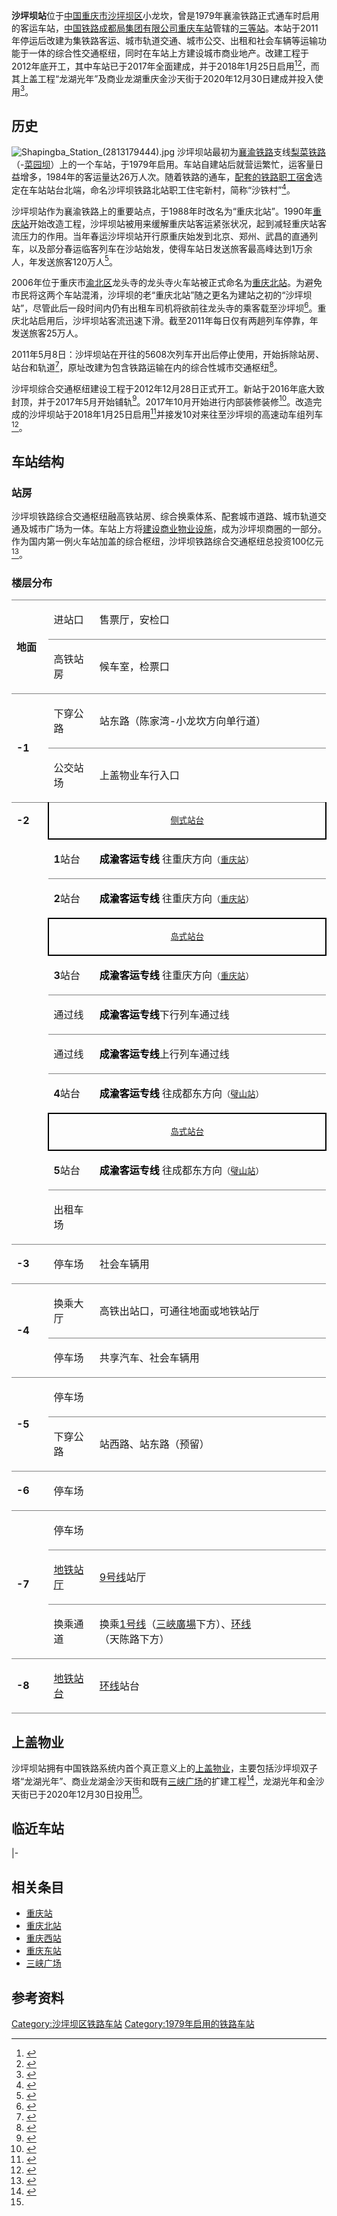 {{noteTA
|1=zh-hans:坝;zh-hant:垻;}}
{{about|位于[[重庆市|重庆市]][[沙坪坝区|沙坪坝区]]的沙坪坝火车站|与此相邻的[[重庆轨道交通|重庆轨道交通]]系统中的沙坪坝站|沙坪坝站 (地铁)}}
{{Infobox China railway station
|车站名称 = 沙坪坝站
|图片 =	Shapingba Railway Station and Longfor Guangnian.jpg
|图片介绍 = 沙坪坝站
|车站拼音 = Shapingba Zhan
|英文名称 = Shapingba Railway Station
|车站代码 = 47066<ref>{{cite book|title=中华人民共和国铁路车站代码（GB/T 10302-2010）|publisher=中国标准出版社|year=2010|isbn=155066140495|ignore-isbn-error=true|pages=30}}</ref>
|电报码 = CYW
|拼音码 = SPB
|车站类型 = 客运站
|始建时间 = 
|开通运营 = 1979年（老站）
|former = 重庆北站（1988-2006年）
|rebuilt = 2018年1月25日（新站）
|borough = [[重庆市|重庆市]][[沙坪坝区|沙坪坝区]][[小龙坎街道|小龙坎街道]]/[[渝碚路街道|渝碚路街道]]站东路
|坐标 = {{coord|29|33|23.51|N|106|27|21.73|E|display=inline,title}}
|归属 = [[成都局集团|成都局集团]][[重庆站|重庆车站]]
|线路 =[[成渝客运专线|成渝客运专线]]
|使用状态 = 使用中 
|车站等级 = 三等站
|architect = [[中铁二院工程集团|中铁二院工程集团]]（铁路车站）<ref>{{cite news|title=沙坪坝综合交通枢纽天街即将开启 中铁二院重庆公司全程助力（建筑 结构篇）|url=http://cq.cqnews.net/cqqx/html/2020-12/03/content_51173574.htm|publisher=华龙网|date=2020-12-03|accessdate=2021-11-16|archive-date=2021-11-16|archive-url=https://web.archive.org/web/20211116142105/http://cq.cqnews.net/cqqx/html/2020-12/03/content_51173574.htm|dead-url=no}}</ref><br>[[中国建筑集团|中国建筑集团]]西南设计研究院、[[日建设计|日建设计]]（上盖）<ref>{{cite news|title=中国TOD进行时 重庆龙湖沙坪坝高铁上盖综合体 / 日建设计|url=http://www.assc.org.cn/cases/7|publisher=上海市建筑学会|date=2020-06-08|accessdate=2021-11-16|archive-date=2021-11-16|archive-url=https://web.archive.org/web/20211116142101/http://www.assc.org.cn/cases/7|dead-url=no}}</ref>
|股道数目 =7 
|正线 = 
|到发线 = 
|月台数目 =3 
|侧式站台 = 
|岛式站台 = 
|站台面 =5 
|route_map = {{沙坪坝站RDT}}
}}
'''沙坪坝站'''位于[[中国|中国]][[重庆市|重庆市]][[沙坪坝区|沙坪坝区]]小龙坎，曾是1979年襄渝铁路正式通车时启用的客运车站，[[中国铁路成都局集团有限公司|中国铁路成都局集团有限公司]][[重庆站|重庆车站]]管辖的[[三等站|三等站]]。本站于2011年停运后改建为集铁路客运、城市轨道交通、城市公交、出租和社会车辆等运输功能于一体的综合性交通枢纽，同时在车站上方建设城市商业地产。改建工程于2012年底开工，其中车站已于2017年全面建成，并于2018年1月25日启用<ref>{{cite news|author=李琅; 郑友; 冉文; 李化|url=http://cq.cqnews.net/cqqx/html/2018-01/23/content_43708761.htm|title=沙坪坝火车站后天迎客|publisher=[[重庆晚报|重庆晚报]]|date=2018-01-23|accessdate=2018-01-24|archive-date=2018-01-24|archive-url=https://web.archive.org/web/20180124005802/http://cq.cqnews.net/cqqx/html/2018-01/23/content_43708761.htm|dead-url=no}}</ref><ref>{{Cite web|url=http://cq.sina.com.cn/news/b/2018-01-22/detail-ifyqtwzv5984556.shtml|title=重庆西站、沙坪坝站、渝贵铁路25日同步开通运营|accessdate=2018-01-24|work=cq.sina.com.cn|archive-url=https://web.archive.org/web/20180125020301/http://cq.sina.com.cn/news/b/2018-01-22/detail-ifyqtwzv5984556.shtml|archive-date=2018-01-25|dead-url=yes}}</ref>，而其上盖工程“龙湖光年”及商业龙湖重庆金沙天街于2020年12月30日建成并投入使用<ref name="lh">{{cite news|title=成渝双城实现62分钟互通 复兴号开进龙湖光年|url=http://www.cq.xinhuanet.com/2020-12/24/c_1126903220.htm|work=龙湖集团|publisher=新华网|date=2020-12-24|accessdate=2020-12-28|archive-date=2021-02-02|archive-url=https://web.archive.org/web/20210202151140/http://www.cq.xinhuanet.com/2020-12/24/c_1126903220.htm|dead-url=no}}</ref>。

==历史==
[[File:Shapingba_Station_(2813179444).jpg|thumb]]
沙坪坝站最初为[[襄渝铁路|襄渝铁路]]支线[[梨菜線|梨菜铁路]]（{{站|梨树湾}}-[[重庆站|菜园坝]]）上的一个车站，于1979年启用。车站自建站后就营运繁忙，运客量日益增多，1984年的客运量达26万人次。随着铁路的通车，[[铁路用地_(中华人民共和国)|配套的铁路职工宿舍]]选定在车站站台北端，命名沙坪坝铁路北站职工住宅新村，简称“沙铁村”<ref>{{cite web|title=重庆珍档  重庆北站曾经在沙坪坝，你知道吗？|url=http://www.cqcb.com/hot/2017-06-20/365416_pc.html|publisher=重庆晨报|date=2017-06-20|access-date=2018-02-18|archive-url=https://web.archive.org/web/20180218210425/http://www.cqcb.com/hot/2017-06-20/365416_pc.html|archive-date=2018-02-18|dead-url=yes}}</ref>。

沙坪坝站作为襄渝铁路上的重要站点，于1988年时改名为“重庆北站”。1990年[[重庆站|重庆站]]开始改造工程，沙坪坝站被用来缓解重庆站客运紧张状况，起到减轻重庆站客流压力的作用。当年春运沙坪坝站开行原重庆始发到北京、郑州、武昌的直通列车，以及部分春运临客列车在沙站始发，使得车站日发送旅客最高峰达到1万余人，年发送旅客120万人<ref>{{cite news|title=重庆珍档   六年前的今晨，沙坪坝火车站送走最后一班绿皮车|url=https://www.cqcb.com/hot/2017-05-08/308744.html|publisher=重庆晨报|date=2017-05-08|access-date=2018-02-18|archive-url=https://web.archive.org/web/20180218210421/https://www.cqcb.com/hot/2017-05-08/308744.html|archive-date=2018-02-18|dead-url=yes}}</ref>。

2006年位于重庆市[[渝北区|渝北区]]龙头寺的龙头寺火车站被正式命名为[[重庆北站|重庆北站]]。为避免市民将这两个车站混淆，沙坪坝的老“重庆北站”随之更名为建站之初的“沙坪坝站”，尽管此后一段时间内仍有出租车司机将欲前往龙头寺的乘客载至沙坪坝<ref name="spb_conf">{{cite news|author=蒋艳|url=http://cqcbepaper.cqnews.net/cqcb/html/2009-10/15/content_1005924.htm|title=重庆几个火车站取名混乱太误人|publisher=[[重庆晨报|重庆晨报]]|date=2009-10-15|accessdate=2016-05-06|deadurl=yes|archiveurl=https://web.archive.org/web/20110222015013/http://cqcbepaper.cqnews.net/cqcb/html/2009-10/15/content_1005924.htm|archivedate=2011-02-22}}</ref>。重庆北站启用后，沙坪坝站客流迅速下滑。截至2011年每日仅有两趟列车停靠，年发送旅客25万人。

2011年5月8日：沙坪坝站在{{站|重庆}}开往{{站|南充}}的5608次列车开出后停止使用，开始拆除站房、站台和轨道<ref>{{cite news|title=六年前的今晨 沙坪坝火车站送走最后一班绿皮车|url=http://news.sina.com.cn/o/2017-05-08/doc-ifyexxhw2759806.shtml|publisher=新浪网|date=2017-05-08|accessdate=2017-05-09|archive-date=2018-01-26|archive-url=https://web.archive.org/web/20180126185206/http://news.sina.com.cn/o/2017-05-08/doc-ifyexxhw2759806.shtml|dead-url=no}}</ref>，原址改建为包含铁路运输在内的综合性城市交通枢纽<ref>{{cite news|author=黄宇|url=http://news.ifeng.com/gundong/detail_2011_05/07/6227203_0.shtml|title=最后的绿皮车，带我们回到从前|publisher=[[重庆晨报|重庆晨报]]|date=2011-05-07|accessdate=2018-01-24|archive-date=2018-01-24|archive-url=https://web.archive.org/web/20180124070649/http://news.ifeng.com/gundong/detail_2011_05/07/6227203_0.shtml|dead-url=no}}</ref>。

沙坪坝综合交通枢纽建设工程于2012年12月28日正式开工。新站于2016年底大致封顶，并于2017年5月开始铺轨<ref>{{cite news|title=沙坪坝火车站下月铺轨|url=http://news.xinhuanet.com/local/2017-04/22/c_129561642.htm|publisher=新华网|date=2017-04-22}}</ref>。2017年10月开始进行内部装修装修<ref>{{cite news|url=http://cq.cqnews.net/cqqx/html/2017-10/02/content_43044739.htm|title=沙坪坝火车站主体完工|publisher=[[重庆晚报|重庆晚报]]|date=2017-10-02|accessdate=2017-10-18|archive-date=2017-10-18|archive-url=https://web.archive.org/web/20171018134323/http://cq.cqnews.net/cqqx/html/2017-10/02/content_43044739.htm|dead-url=no}}</ref>。改造完成的沙坪坝站于2018年1月25日启用<ref>{{cite news|url=http://www.sohu.com/a/217558021_349048|title=渝贵铁路、重庆西站、沙坪坝站25日开通，乘车出行的你千万别走错地方！|publisher=[[重庆晨报|重庆晨报]]|date=2018-01-19|accessdate=2018-01-19|archive-url=https://web.archive.org/web/20180119120304/http://www.sohu.com/a/217558021_349048|archive-date=2018-01-19|dead-url=yes}}</ref>并接发10对来往{{站|成都东}}至沙坪坝的高速动车组列车<ref>{{cite news|author=李智|url=http://scnews.newssc.org/system/20180123/000850829.html|title=沙坪坝、重庆北、重庆西……成都赶高铁去重庆该在哪站下？|publisher=[[华西都市报|华西都市报]]|date=2018-01-23|accessdate=2018-01-24|archive-date=2018-01-24|archive-url=https://web.archive.org/web/20180124005733/http://scnews.newssc.org/system/20180123/000850829.html|dead-url=no}}</ref>。

== 车站结构 ==
===站房===
{{multiple image|align=right|direction=vertical|width=220
|image1=201908 Entrance of Shapingba Station.jpg|caption1=进站口
|image3=201908 Exit of Shapingba Station.jpg|caption3=位于地下4层的出站大堂
}}
沙坪坝铁路综合交通枢纽融高铁站房、综合换乘体系、配套城市道路、城市轨道交通及城市广场为一体。车站上方将[[上盖开发|建设商业物业设施]]，成为沙坪坝商圈的一部分。作为国内第一例火车站加盖的综合枢纽，沙坪坝铁路综合交通枢纽总投资100亿元<ref>{{cite news|title=沙坪坝铁路枢纽“盖子”已完成85％，今年底到成都只要58分钟|url=http://www.cqtimes.cn/news/article/id/1702117/nowCat/163.html|publisher=重庆时报|date=2017-01-19|access-date=2017-04-12|archive-url=https://web.archive.org/web/20170412143757/http://www.cqtimes.cn/news/article/id/1702117/nowCat/163.html|archive-date=2017-04-12|dead-url=yes}}</ref>。
===楼层分布===
{{multiple image|align=right|direction=vertical|width=220
|image1=CR400AF Chengdu Group leaving Shapingba Station.jpg|caption1=[[CR400AF|CR400AF]]担当的G8632次列车驶离沙坪坝站
|image2=CRH380D-1545@SPB (20180217200451).jpg|caption2=[[CRH380D|CRH380D]]担当的G8544次列车停靠
}}
{|cellspacing=0 cellpadding=3
|  style="width:50px; border-top:solid 1px gray; border-bottom:solid 1px gray; " rowspan=2|'''地面'''
|  style="width:70px; border-top:solid 1px gray; border-bottom:solid 1px gray; "|进站口
|  style="width:450px; border-top:solid 1px gray; border-bottom:solid 1px gray; "|售票厅，安检口
|-
|  style="border-bottom:solid 1px gray; "|高铁站房
|  style="border-bottom:solid 1px gray; "|候车室，检票口
|-
|  style="border-bottom:solid 1px gray; " rowspan=2|'''-1'''
|  style="border-bottom:solid 1px gray; "|下穿公路
|  style="border-bottom:solid 1px gray; "|站东路（陈家湾-小龙坎方向单行道）
|-
|  style="border-bottom:solid 1px gray; "|公交站场
|  style="border-bottom:solid 1px gray; "|上盖物业车行入口
|-
|style="border-bottom:solid 1px gray; vertical-align:top;" rowspan=11|'''-2'''
|style="border-right:solid 2px black;border-left:solid 2px black;border-bottom:solid 2px black;" colspan=2|<center><small>[[侧式站台|侧式站台]]</small></center>
|-
|style="border-bottom:solid 1px gray;"|'''1'''站台
|style="border-bottom:solid 1px gray;"|'''<font color=#000001>成渝客运专线</font>'''  往重庆方向<small>（[[重庆站|重庆站]]）
|-
|'''2'''站台
|'''<font color=#000001>成渝客运专线</font>'''  往重庆方向<small>（[[重庆站|重庆站]]）
|-
|style="border-top:solid 2px black;border-right:solid 2px black;border-left:solid 2px black;border-bottom:solid 2px black;" colspan=2|<center><small>[[岛式站台|岛式站台]]</small></center>
|-
|style="border-bottom:solid 1px gray;"|'''3'''站台
|style="border-bottom:solid 1px gray;"|'''<font color=#000001>成渝客运专线</font>'''  往重庆方向<small>（[[重庆站|重庆站]]）
|-
|style="border-bottom:solid 1px gray;"|通过线
|style="border-bottom:solid 1px gray;"|'''<font color=#000001>成渝客运专线</font>'''下行列车通过线
|-
|style="border-bottom:solid 1px gray;"|通过线
|style="border-bottom:solid 1px gray;"|'''<font color=#000001>成渝客运专线</font>'''上行列车通过线
|-
|'''4'''站台
|'''<font color=#000001>成渝客运专线</font>'''  往成都东方向<small>（[[璧山站_(中国铁路)|璧山站]]）
|-
|style="border-top:solid 2px black;border-right:solid 2px black;border-left:solid 2px black;border-bottom:solid 2px black;" colspan=2|<center><small>[[岛式站台|岛式站台]]</small></center>
|-
|style="border-bottom:solid 1px gray;"|'''5'''站台
|style="border-bottom:solid 1px gray;"|'''<font color=#000001>成渝客运专线</font>'''  往成都东方向<small>（[[璧山站_(中国铁路)|璧山站]]）
|-
|  style="border-bottom:solid 1px gray; "|出租车场
|  style="border-bottom:solid 1px gray; "|
|-
|  style="border-bottom:solid 1px gray; "|'''-3'''
|  style="border-bottom:solid 1px gray; "|停车场
|  style="border-bottom:solid 1px gray; "|社会车辆用
|-
|  style="border-bottom:solid 1px gray; " rowspan=2|'''-4'''
|  style="border-bottom:solid 1px gray; "|换乘大厅
|  style="border-bottom:solid 1px gray; "|高铁出站口，可通往地面或地铁站厅
|-
|  style="border-bottom:solid 1px gray; "|停车场
|  style="border-bottom:solid 1px gray; "|共享汽车、社会车辆用
|-
|  style="border-bottom:solid 1px gray; " rowspan=2|'''-5'''
|  style="border-bottom:solid 1px gray; "|停车场
|  style="border-bottom:solid 1px gray; "|
|-
|  style="border-bottom:solid 1px gray; "|下穿公路
|  style="border-bottom:solid 1px gray; "|站西路、站东路（预留）
|-
|  style="border-bottom:solid 1px gray; "|'''-6'''
|  style="border-bottom:solid 1px gray; "|停车场
|  style="border-bottom:solid 1px gray; "|
|-
|  style="border-bottom:solid 1px gray; " rowspan=3|'''-7'''
|  style="border-bottom:solid 1px gray; "|停车场
|  style="border-bottom:solid 1px gray; "|
|-
|  style="border-bottom:solid 1px gray; "|[[沙坪坝站_(地铁)|地铁站厅]]
|  style="border-bottom:solid 1px gray; "|[[重庆轨道交通9号线|9号线]]站厅
|-
|  style="border-bottom:solid 1px gray; "|换乘通道
|  style="border-bottom:solid 1px gray; "|换乘[[重庆轨道交通1号线|1号线]]（[[三峡广场|三峽廣場]]下方）、[[重庆轨道交通环线|环线]]（天陈路下方）
|-
|  style="border-bottom:solid 1px gray; "|'''-8'''
|  style="border-bottom:solid 1px gray; "|[[沙坪坝站_(地铁)|地铁站台]]
|  style="border-bottom:solid 1px gray; "|[[重庆轨道交通环线|环线]]站台
|}

==上盖物业==
沙坪坝站拥有中国铁路系统内首个真正意义上的[[上盖开发|上盖物业]]，主要包括沙坪坝双子塔“龙湖光年”、商业龙湖金沙天街和既有[[三峡广场|三峡广场]]的扩建工程<ref>{{cite news|title=重庆多个交通项目年内将建成投用|url=http://news.xinhuanet.com/fortune/2017-09/08/c_129699338.htm|publisher=新华网|date=2017-09-08|accessdate=2017-09-08|archive-date=2017-09-09|archive-url=https://web.archive.org/web/20170909005206/http://news.xinhuanet.com/fortune/2017-09/08/c_129699338.htm|dead-url=no}}</ref>，龙湖光年和金沙天街已于2020年12月30日投用<ref name="lh"/>。

==临近车站==
{{Start rail box|[[File:China_Railways.svg|16px]] [[中国铁路|中国铁路]]}}
{{S-inop|[[璧山站_(中国铁路)|璧山]]|往[[成都东站|成都东]]}}
{{s-line|[[成渝客运专线|成渝客运专线]]|[[沙坪坝站|沙坪坝站]]}}
{{S-inop|[[重庆站|重庆站]]}}
|-
{{S-inop|[[梨树湾站|梨树湾]]客机折返段}}
{{s-line|梨树湾联络线|[[沙坪坝站|沙坪坝站]]}}
{{terminus}}
{{end box}}

==相关条目==
*[[重庆站|重庆站]]
*[[重庆北站|重庆北站]]
*[[重庆西站|重庆西站]]
*[[重庆东站|重庆东站]]
*[[三峡广场|三峡广场]]

==参考资料==
<!--http://guoqing.china.com.cn/2019-05/24/content_74819053.html-->
{{commonscat|Shapingba Railway Station}}
{{reflist}}

{{成渝客运专线}}{{襄渝铁路|nocat}}{{重庆铁路}}
{{重庆车站列表}}

[[Category:沙坪坝区铁路车站|Category:沙坪坝区铁路车站]]
[[Category:1979年启用的铁路车站|Category:1979年启用的铁路车站]]